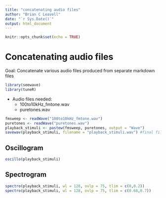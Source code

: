 ```yaml
---
title: "concatenating audio files"
author: "Brian C Leavell"
date: "`r Sys.Date()`"
output: html_document
---
```


```r
knitr::opts_chunk$set(echo = TRUE)
```

# Concatenating audio files

Goal: Concatenate various audio files produced from separate markdown files

```r
library(seewave)
library(tuneR)
```
* Audio files needed:
  + 100to10kHz_fmtone.wav
  + puretones.wav

```r
fmsweep <- readWave("100to10kHz_fmtone.wav")
puretones <- readWave("puretones.wav")
playback_stimuli <- pastew(fmsweep, puretones, output = "Wave")
savewav(playback_stimuli, filename = "playback_stimuli.wav") #final file save as .wav
```

## Oscillogram
``` r
oscillo(playback_stimuli)
```

## Spectrogram
``` r
spectro(playback_stimuli, wl = 128, ovlp = 75, tlim = c(0,0.2))
spectro(playback_stimuli, wl = 128, ovlp = 75, tlim = c(0.68,0.7))
```
